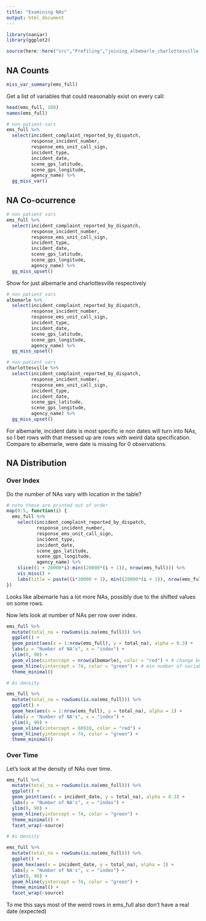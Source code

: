 ```yaml
---
title: "Examining NAs"
output: html_document
---
```


```r
library(naniar)
library(ggplot2)

source(here::here("src","Profiling","joining_albemarle_charlottesville.R"))
```

## NA Counts

```r
miss_var_summary(ems_full)
```

Get a list of variables that could reasonably exist on every call:

```r
head(ems_full, 100)
names(ems_full)

# non patient vars
ems_full %>% 
  select(incident_complaint_reported_by_dispatch, 
         response_incident_number,
         response_ems_unit_call_sign,
         incident_type,
         incident_date,
         scene_gps_latitude,
         scene_gps_longitude,
         agency_name) %>% 
  gg_miss_var()
```

## NA Co-ocurrence

```r
# non patient vars
ems_full %>% 
  select(incident_complaint_reported_by_dispatch,
         response_incident_number,
         response_ems_unit_call_sign,
         incident_type,
         incident_date,
         scene_gps_latitude,
         scene_gps_longitude,
         agency_name) %>%  
  gg_miss_upset()
```

Show for just albemarle and charlottesville respectively

```r
# non patient vars
albemarle %>% 
  select(incident_complaint_reported_by_dispatch,
         response_incident_number,
         response_ems_unit_call_sign,
         incident_type,
         incident_date,
         scene_gps_latitude,
         scene_gps_longitude,
         agency_name) %>%  
  gg_miss_upset()

# non patient vars
charlottesville %>% 
  select(incident_complaint_reported_by_dispatch,
         response_incident_number,
         response_ems_unit_call_sign,
         incident_type,
         incident_date,
         scene_gps_latitude,
         scene_gps_longitude,
         agency_name) %>%  
  gg_miss_upset()
```

For albemarle, incident date is most specific ie non dates will turn into NAs, so I bet rows with that messed up are rows with weird data specification. Compare to albemarle, were date is missing for 0 observations. 

## NA Distribution

### Over Index

Do the number of NAs vary with location in the table?

```r
# note these are printed out of order
map(0:5, function(i) {
  ems_full %>% 
    select(incident_complaint_reported_by_dispatch,
           response_incident_number,
           response_ems_unit_call_sign,
           incident_type,
           incident_date,
           scene_gps_latitude,
           scene_gps_longitude,
           agency_name) %>% 
    slice((1 + 20000*i):min((20000*(i + 1)), nrow(ems_full))) %>% 
    vis_miss() +
    labs(title = paste((i*20000 + 1), min((20000*(i + 1)), nrow(ems_full)), sep = ":"))
})
```

Looks like albemarle has a lot more NAs, possibly due to the shifted values on some rows. 

Now lets look at number of NAs per row over index. 

```r
ems_full %>% 
  mutate(total_na = rowSums(is.na(ems_full))) %>%
  ggplot() + 
  geom_point(aes(x = 1:nrow(ems_full), y = total_na), alpha = 0.3) + 
  labs(y = "Number of NA's", x = "index") +
  ylim(0, 90) +
  geom_vline(xintercept = nrow(albemarle), color = "red") + # change between albemarle and charlottesville data 
  geom_hline(yintercept = 74, color = "green") + # min number of variables to contain all admin data
  theme_minimal()

# As density

ems_full %>% 
  mutate(total_na = rowSums(is.na(ems_full))) %>%
  ggplot() + 
  geom_hex(aes(x = 1:nrow(ems_full), y = total_na), alpha = 1) + 
  labs(y = "Number of NA's", x = "index") +
  ylim(0, 90) +
  geom_vline(xintercept = 60918, color = "red") +
  geom_hline(yintercept = 74, color = "green") +
  theme_minimal()
```

### Over Time

Let's look at the density of NAs over time. 

```r
ems_full %>% 
  mutate(total_na = rowSums(is.na(ems_full))) %>%
  ggplot() + 
  geom_point(aes(x = incident_date, y = total_na), alpha = 0.3) + 
  labs(y = "Number of NA's", x = "index") +
  ylim(0, 90) +
  geom_hline(yintercept = 74, color = "green") +
  theme_minimal() +
  facet_wrap(~source)

# As density

ems_full %>% 
  mutate(total_na = rowSums(is.na(ems_full))) %>%
  ggplot() + 
  geom_hex(aes(x = incident_date, y = total_na), alpha = 1) + 
  labs(y = "Number of NA's", x = "index") +
  ylim(0, 90) +
  geom_hline(yintercept = 74, color = "green") +
  theme_minimal() +
  facet_wrap(~source)
```

To me this says most of the weird rows in ems_full also don't have a real date (expected)
